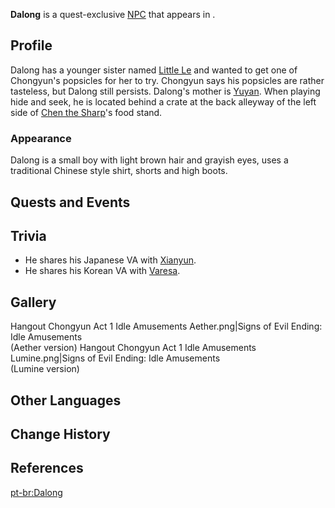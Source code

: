 {{Character Infobox
|image            = NPC Dalong.png
|type             = Quest NPC
|region           = Liyue
|location         = Liyue
|voiceEN          = [https://www.sarahblandy.com/ Sarah Blandy]<ref name="Sarah Blandy YT">YouTube: [https://youtu.be/-iceRo0hlCY EN VA Self Announcement]</ref>
|voiceJP          = [http://amuleto.jp/talents/nakatomimana.html Nakatomi Mana ({{ja|中臣 真菜}})]<ref>YouTube: [https://twitter.com/nakatommy_mana/status/1372049858605936641 JP VA Self Announcement]</ref>
|voiceKR          = [https://namu.wiki/w/김예림(성우) Kim Ye-rim ({{ko|김예림}})]<ref>YouTube: [https://youtu.be/Q-sQg-hQtdM?t=23 KR VA Self Announcement]</ref>
|sibling          = Little Le
|siblingNote      = sister
|mother           = Yuyan
}}
'''Dalong''' is a quest-exclusive [[NPC]] that appears in {{Quest|Signs of Evil}}.
<!--
==Location==
<gallery>
NPC Location Dalong.png|Dalong's location
NPC Location Dalong Context.png|Additional context
</gallery>
-->
==Profile==
<!--detailed story/lore information goes here-->
Dalong has a younger sister named [[Little Le]] and wanted to get one of Chongyun's popsicles for her to try. Chongyun says his popsicles are rather tasteless, but Dalong still persists. Dalong's mother is [[Yuyan]]. When playing hide and seek, he is located behind a crate at the back alleyway of the left side of [[Chen the Sharp]]'s food stand.

===Appearance===
Dalong is a small boy with light brown hair and grayish eyes, uses a traditional Chinese style shirt, shorts and high boots.

==Quests and Events==
{{Quests and Events}}

==Trivia==
* He shares his Japanese VA with [[Xianyun]].
* He shares his Korean VA with [[Varesa]].

==Gallery==
<gallery>
Hangout Chongyun Act 1 Idle Amusements Aether.png|Signs of Evil Ending: Idle Amusements<br>(Aether version)
Hangout Chongyun Act 1 Idle Amusements Lumine.png|Signs of Evil Ending: Idle Amusements<br>(Lumine version)
</gallery>

==Other Languages==
{{Other Languages
|default_hidden = 1
|en      = Dalong
|zhs     = 大隆
|zhs_rm  = Dà Lóng
|zht     = 大隆
|zht_rm  = Dà Lóng
|ja      = 大隆
|ja_rm   = Tairyuu
|ko      = 태륭
|es      = Dalong
|fr      = Dalong
|ru      = Да Лун
|th      = Dalong
|vi      = Dalong
|de      = Dalong
|id      = Dalong
|pt      = Dalong
|tr      = Dalong
|it      = Dalong
}}

==Change History==
{{Change History|1.4}}

==References==
{{Reflist}}

[[pt-br:Dalong]]